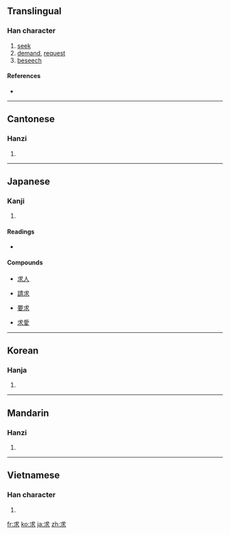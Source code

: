 ==Translingual==

===Han character===
{{Han char|rn=85|rad=水|as=02|sn=6|four=4313<sub>2</sub>|canj=戈十水 (IJE)}}

# [[seek]]
# [[demand]], [[request]]
# [[beseech]]

====References====
* {{Han ref|kx=0604.040|dkj=17105|dj=0998.010|hdz=31547.080|uh=6C42|ud=27714|bh=A844|bd=43076}}

----

==Cantonese==

===Hanzi===
{{yue-hanzi|jyut=|y=kau4}}

# {{defn|Cantonese|sort=水02}}

----

==Japanese==

===Kanji===
{{ja-kanji|grade=4|rs=水02}}

# {{defn|Japanese}}

====Readings====
* {{ja-readings|on=[[きゅう]] (kyū)|kun=[[もとめる]] (motomeru)}}

====Compounds====
{{top4}}
* [[求人]]
{{mid4}}
* [[請求]]
{{mid4}}
* [[要求]]
{{mid4}}
* [[求愛]]
{{bottom}}

----

==Korean==

===Hanja===
{{ko-hanja|hangeul=구|eumhun=|rv=gu|mr=ku|y=kwu}}

# {{defn|Korean|sort=水02}}

----

==Mandarin==

===Hanzi===
{{cmn-hanzi|pin=[[pà]] ([[pa4]]), [[qiú]] ([[qiu2]])|wg=p'a<sup>4</sup>, ch'iu<sup>2</sup>}}

# {{defn|Mandarin|sort=水02}}

----

==Vietnamese==

===Han character===
{{vi-hantu|[[cầu]], [[cù]]|rs=水02}}

# {{defn|Vietnamese|sort=水02}}

[[fr:求]]
[[ko:求]]
[[ja:求]]
[[zh:求]]